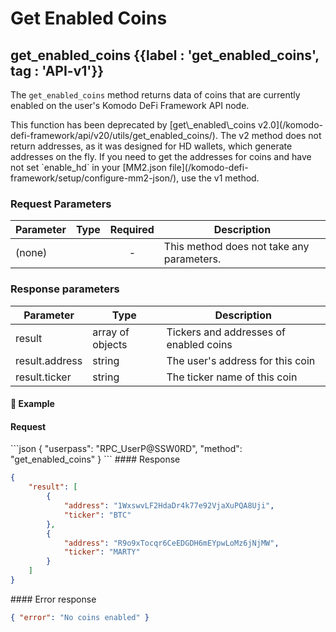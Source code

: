 
# Get Enabled Coins

## get\_enabled\_coins {{label : 'get_enabled_coins', tag : 'API-v1'}}

The `get_enabled_coins` method returns data of coins that are currently enabled on the user's Komodo DeFi Framework API node.

<Note type="warning">
  This function has been deprecated by [get\_enabled\_coins v2.0](/komodo-defi-framework/api/v20/utils/get_enabled_coins/). The v2 method does not return addresses, as it was designed for HD wallets, which generate addresses on the fly.
  If you need to get the addresses for coins and have not set `enable_hd` in your [MM2.json file](/komodo-defi-framework/setup/configure-mm2-json/), use the v1 method.
</Note>

### Request Parameters

| Parameter | Type | Required | Description                               |
| --------- | ---- | :------: | ----------------------------------------- |
| (none)    |      |     -    | This method does not take any parameters. |

### Response parameters

| Parameter      | Type             | Description                            |
| -------------- | ---------------- | -------------------------------------- |
| result         | array of objects | Tickers and addresses of enabled coins |
| result.address | string           | The user's address for this coin       |
| result.ticker  | string           | The ticker name of this coin           |

#### 📌 Example

#### Request

<CodeGroup title="get_enabled_coins" tag="POST" label="get_enabled_coins" mm2MethodDecorate="true">
  ```json
  {
    "userpass": "RPC_UserP@SSW0RD",
    "method": "get_enabled_coins"
  }
  ```
</CodeGroup>

<CollapsibleSection expandedText="Hide Response" collapsedText="Show Response">
  #### Response

  ```json
  {
      "result": [
          {
              "address": "1WxswvLF2HdaDr4k77e92VjaXuPQA8Uji",
              "ticker": "BTC"
          },
          {
              "address": "R9o9xTocqr6CeEDGDH6mEYpwLoMz6jNjMW",
              "ticker": "MARTY"
          }
      ]
  }
  ```
</CollapsibleSection>

<CollapsibleSection expandedText="Hide Error Response" collapsedText="Show Error Response">
  #### Error response

  ```json
  { "error": "No coins enabled" }
  ```
</CollapsibleSection>
